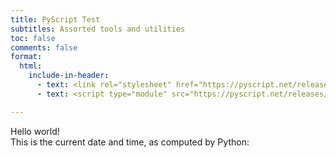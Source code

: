 ```yaml
---
title: PyScript Test
subtitles: Assorted tools and utilities
toc: false
comments: false
format:
  html:
    include-in-header:
      - text: <link rel="stylesheet" href="https://pyscript.net/releases/2024.10.2/core.css">
      - text: <script type="module" src="https://pyscript.net/releases/2024.10.2/core.js"></script>

---
```


<section class="pyscript">
  Hello world! <br />
  This is the current date and time, as computed by Python:
  <script type="py">
      from pyscript import display
      from datetime import datetime
      now = datetime.now()
      display(now.strftime("%m/%d/%Y, %H:%M:%S"))
  </script>
</section>
